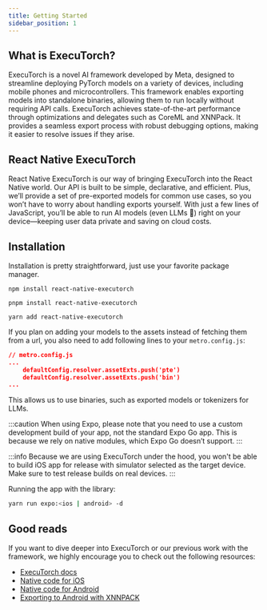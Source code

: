 ```yaml
---
title: Getting Started
sidebar_position: 1
---
```



## What is ExecuTorch?
ExecuTorch is a novel AI framework developed by Meta, designed to streamline deploying PyTorch models on a variety of devices, including mobile phones and microcontrollers. This framework enables exporting models into standalone binaries, allowing them to run locally without requiring API calls. ExecuTorch achieves state-of-the-art performance through optimizations and delegates such as CoreML and XNNPack. It provides a seamless export process with robust debugging options, making it easier to resolve issues if they arise.

## React Native ExecuTorch
React Native ExecuTorch is our way of bringing ExecuTorch into the React Native world. Our API is built to be simple, declarative, and efficient. Plus, we’ll provide a set of pre-exported models for common use cases, so you won’t have to worry about handling exports yourself. With just a few lines of JavaScript, you’ll be able to run AI models (even LLMs 👀) right on your device—keeping user data private and saving on cloud costs.

## Installation
Installation is pretty straightforward, just use your favorite package manager.

<Tabs>
  <TabItem value="npm" label="NPM">

    npm install react-native-executorch

  </TabItem>
  <TabItem value="pnpm" label="PNPM">

    pnpm install react-native-executorch

  </TabItem>
  <TabItem value="yarn" label="YARN">

    yarn add react-native-executorch

  </TabItem>
</Tabs>

If you plan on adding your models to the assets instead of fetching them from a url, you also need to add following lines to your `metro.config.js`:

```json
// metro.config.js
...
    defaultConfig.resolver.assetExts.push('pte')
    defaultConfig.resolver.assetExts.push('bin')
...
```

This allows us to use binaries, such as exported models or tokenizers for LLMs.

:::caution
When using Expo, please note that you need to use a custom development build of your app, not the standard Expo Go app. This is because we rely on native modules, which Expo Go doesn’t support.
:::

:::info
Because we are using ExecuTorch under the hood, you won't be able to build iOS app for release with simulator selected as the target device. Make sure to test release builds on real devices.
:::

Running the app with the library:
```bash
yarn run expo:<ios | android> -d
```

## Good reads
If you want to dive deeper into ExecuTorch or our previous work with the framework, we highly encourage you to check out the following resources:  
- [ExecuTorch docs](https://pytorch.org/executorch/stable/index.html)
- [Native code for iOS](https://medium.com/swmansion/bringing-native-ai-to-your-mobile-apps-with-executorch-part-i-ios-f1562a4556e8?source=user_profile_page---------0-------------250189c98ccf---------------)
- [Native code for Android](https://medium.com/swmansion/bringing-native-ai-to-your-mobile-apps-with-executorch-part-ii-android-29431b6b9f7f?source=user_profile_page---------2-------------b8e3a5cb1c63---------------)
- [Exporting to Android with XNNPACK](https://medium.com/swmansion/exporting-ai-models-on-android-with-xnnpack-and-executorch-3e70cff51c59?source=user_profile_page---------1-------------b8e3a5cb1c63---------------)
